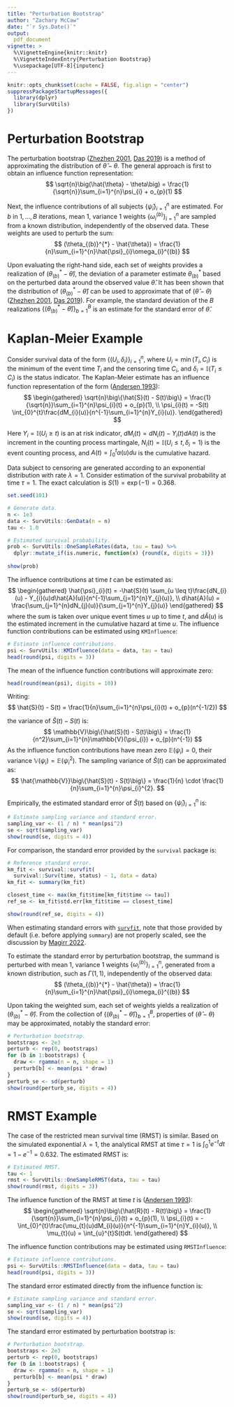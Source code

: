 ```yaml
---
title: "Perturbation Bootstrap"
author: "Zachary McCaw"
date: "`r Sys.Date()`"
output: 
  pdf_document
vignette: >
  %\VignetteEngine{knitr::knitr}
  %\VignetteIndexEntry{Perturbation Bootstrap}
  %\usepackage[UTF-8]{inputenc}
--- 
```



```r
knitr::opts_chunk$set(cache = FALSE, fig.align = "center")
suppressPackageStartupMessages({
  library(dplyr)
  library(SurvUtils)
})
```



# Perturbation Bootstrap

The perturbation bootstrap ([Zhezhen 2001](https://www.jstor.org/stable/2673486), [Das 2019](https://doi.org/10.3150/17-BEJ1001)) is a method of approximating the distribution of $\hat{\theta} - \theta$. The general approach is first to obtain an influence function representation:
$$
\sqrt{n}\big(\hat{\theta} - \theta\big) = \frac{1}{\sqrt{n}}\sum_{i=1}^{n}\psi_{i} + o_{p}(1)
$$

Next, the influence contributions of all subjects $\{\hat{\psi}_{i}\}_{i=1}^{n}$ are estimated. For $b$ in $1, \dots, B$ iterations, mean 1, variance 1 weights $\{\omega_{i}^{(b)}\}_{i=1}^{n}$ are sampled from a known distribution, independently of the observed data. These weights are used to perturb the sum:
$$
(\theta_{(b)}^{*} - \hat{\theta}) = \frac{1}{n}\sum_{i=1}^{n}\hat{\psi}_{i}\omega_{i}^{(b)}
$$

Upon evaluating the right-hand side, each set of weights provides a realization of $(\theta_{(b)}^{*} - \hat{\theta})$, the deviation of a parameter estimate $\theta_{(b)}^{*}$ based on the perturbed data around the observed value $\hat{\theta}$. It has been shown that the distribution of $(\theta_{(b)}^{*} - \hat{\theta})$ can be used to approximate that of $(\hat{\theta} - \theta)$ ([Zhezhen 2001](https://www.jstor.org/stable/2673486), [Das 2019](https://doi.org/10.3150/17-BEJ1001)). For example, the standard deviation of the $B$ realizations $\{(\theta_{(b)}^{*} - \hat{\theta})\}_{b=1}^{B}$ is an estimate for the standard error of $\hat{\theta}$. 


# Kaplan-Meier Example

Consider survival data of the form $\big\{(U_{i}, \delta_{i})\big\}_{i=1}^{n}$, where $U_{i} = \min(T_{i}, C_{i})$ is the minimum of the event time $T_{i}$ and the censoring time $C_{i}$, and $\delta_{i} = \mathbb{I}(T_{i} \leq C_{i})$ is the status indicator. The Kaplan-Meier estimate has an influence function representation of the form ([Andersen 1993](https://doi.org/10.1007/978-1-4612-4348-9)):
$$
\begin{gathered}
\sqrt{n}\big\{\hat{S}(t) - S(t)\big\} = \frac{1}{\sqrt{n}}\sum_{i=1}^{n}\psi_{i}(t) + o_{p}(1), \\
\psi_{i}(t) = -S(t) \int_{0}^{t}\frac{dM_{i}(u)}{n^{-1}\sum_{i=1}^{n}Y_{i}(u)}.
\end{gathered}
$$

Here $Y_{i} = \mathbb{I}(U_{i} \geq t)$ is an at risk indicator, $dM_{i}(t) = dN_{i}(t) - Y_{i}(t)dA(t)$ is the increment in the counting process martingale, $N_{i}(t) = \mathbb{I}(U_{i} \leq t, \delta_{i} = 1)$ is the event counting process, and $A(t) = \int_{0}^{t}\alpha(u)du$ is the cumulative hazard. 

Data subject to censoring are generated according to an exponential distribution with rate $\lambda = 1$. Consider estimation of the survival probability at time $\tau = 1$. The exact calculation is $S(1) = \exp(-1) = 0.368$. 

```r
set.seed(101)

# Generate data.
n <- 1e3
data <- SurvUtils::GenData(n = n)
tau <- 1.0

# Estimated survival probability.
prob <- SurvUtils::OneSampleRates(data, tau = tau) %>%
  dplyr::mutate_if(is.numeric, function(x) {round(x, digits = 3)})
  
show(prob)
```

The influence contributions at time $t$ can be estimated as:
$$
\begin{gathered}
\hat{\psi}_{i}(t) = -\hat{S}(t) \sum_{u \leq t}\frac{dN_{i}(u) - Y_{i}(u)d\hat{A}(u)}{n^{-1}\sum_{j=1}^{n}Y_{j}(u)}, \\
d\hat{A}(u) = \frac{\sum_{j=1}^{n}dN_{j}(u)}{\sum_{j=1}^{n}Y_{j}(u)}
\end{gathered}
$$
where the sum is taken over unique event times $u$ up to time $t$, and $d\hat{A}(u)$ is the estimated increment in the cumulative hazard at time $u$. The influence function contributions can be estimated using `KMInfluence`:
```r
# Estimate influence contributions.
psi <- SurvUtils::KMInfluence(data = data, tau = tau)
head(round(psi, digits = 3))
```

The mean of the influence function contributions will approximate zero:
```r
head(round(mean(psi), digits = 10))
```

Writing:
$$
\hat{S}(t) - S(t) = \frac{1}{n}\sum_{i=1}^{n}\psi_{i}(t) + o_{p}(n^{-1/2})
$$

the variance of $\hat{S}(t) - S(t)$ is:
$$
\mathbb{V}\big\{\hat{S}(t) - S(t)\big\} = \frac{1}{n^2}\sum_{i=1}^{n}\mathbb{V}(\psi_{i}) + o_{p}(n^{-1})
$$
As the influence function contributions have mean zero $\mathbb{E}(\psi_{i}) = 0$, their variance $\mathbb{V}(\psi_{i}) = \mathbb{E}(\psi_{i}^{2})$. The sampling variance of $\hat{S}(t)$ can be approximated as:
$$
\hat{\mathbb{V}}\big\{\hat{S}(t) - S(t)\big\} = \frac{1}{n} \cdot \frac{1}{n}\sum_{i=1}^{n}\psi_{i}^{2}.
$$

\newpage
Empirically, the estimated standard error of $\hat{S}(t)$ based on $\{\hat{\psi}_{i}\}_{i=1}^{n}$ is:
```r

# Estimate sampling variance and standard error.
sampling_var <- (1 / n) * mean(psi^2) 
se <- sqrt(sampling_var)
show(round(se, digits = 4))
```

For comparison, the standard error provided by the `survival` package is:
```r

# Reference standard error. 
km_fit <- survival::survfit(
  survival::Surv(time, status) ~ 1, data = data)
km_fit <- summary(km_fit)

closest_time <- max(km_fit$time[km_fit$time <= tau])
ref_se <- km_fit$std.err[km_fit$time == closest_time]

show(round(ref_se, digits = 4))
```
When estimating standard errors with [`survfit`](https://cran.r-project.org/web/packages/survival/index.html), note that those provided by default (i.e. before applying `summary`) are not properly scaled, see the discussion by [Magirr 2022](https://dominicmagirr.github.io/post/2022-01-18-be-careful-with-standard-errors-in-survival-survfit/).

To estimate the standard error by perturbation bootstrap, the summand is perturbed with mean 1, variance 1 weights $\{\omega_{i}^{(b)}\}_{i=1}^{n}$, generated from a known distribution, such as $\Gamma(1, 1)$, independently of the observed data:
$$
(\theta_{(b)}^{*} - \hat{\theta}) = \frac{1}{n}\sum_{i=1}^{n}\hat{\psi}_{i}\omega_{i}^{(b)}
$$

Upon taking the weighted sum, each set of weights yields a realization of $(\theta_{(b)}^{*} - \hat{\theta})$. From the collection of $\{(\theta_{(b)}^{*} - \hat{\theta})\}_{b=1}^{B}$, properties of $(\hat{\theta} - \theta)$ may be approximated, notably the standard error:
```r

# Perturbation bootstrap.
bootstraps <- 2e3
perturb <- rep(0, bootstraps)
for (b in 1:bootstraps) {
  draw <- rgamma(n = n, shape = 1)
  perturb[b] <- mean(psi * draw)
}
perturb_se <- sd(perturb)
show(round(perturb_se, digits = 4))
```


# RMST Example

The case of the restricted mean survival time (RMST) is similar. Based on the simulated exponential $\lambda = 1$, the analytical RMST at time $\tau = 1$ is $\int_{0}^{1}e^{-t}dt = 1 - e^{-1} = 0.632$. The estimated RMST is:
```r
# Estimated RMST.
tau <- 1
rmst <- SurvUtils::OneSampleRMST(data, tau = tau)
show(round(rmst, digits = 3))
```

The influence function of the RMST at time $t$ is ([Andersen 1993](https://doi.org/10.1007/978-1-4612-4348-9)):
$$
\begin{gathered}
\sqrt{n}\big\{\hat{R}(t) - R(t)\big\} = \frac{1}{\sqrt{n}}\sum_{i=1}^{n}\psi_{i}(t) + o_{p}(1), \\
\psi_{i}(t) = -\int_{0}^{t}\frac{\mu_{t}(u)dM_{i}(u)}{n^{-1}\sum_{i=1}^{n}Y_{i}(u)}, \\
\mu_{t}(u) = \int_{u}^{t}S(t)dt.
\end{gathered}
$$

The influence function contributions may be estimated using `RMSTInfluence`:
```r
# Estimate influence contributions.
psi <- SurvUtils::RMSTInfluence(data = data, tau = tau)
head(round(psi, digits = 3))
```

The standard error estimated directly from the influence function is:
```r
# Estimate sampling variance and standard error.
sampling_var <- (1 / n) * mean(psi^2) 
se <- sqrt(sampling_var)
show(round(se, digits = 4))
```

The standard error estimated by perturbation bootstrap is:
```r

# Perturbation bootstrap.
bootstraps <- 2e3
perturb <- rep(0, bootstraps)
for (b in 1:bootstraps) {
  draw <- rgamma(n = n, shape = 1)
  perturb[b] <- mean(psi * draw)
}
perturb_se <- sd(perturb)
show(round(perturb_se, digits = 4))
```
